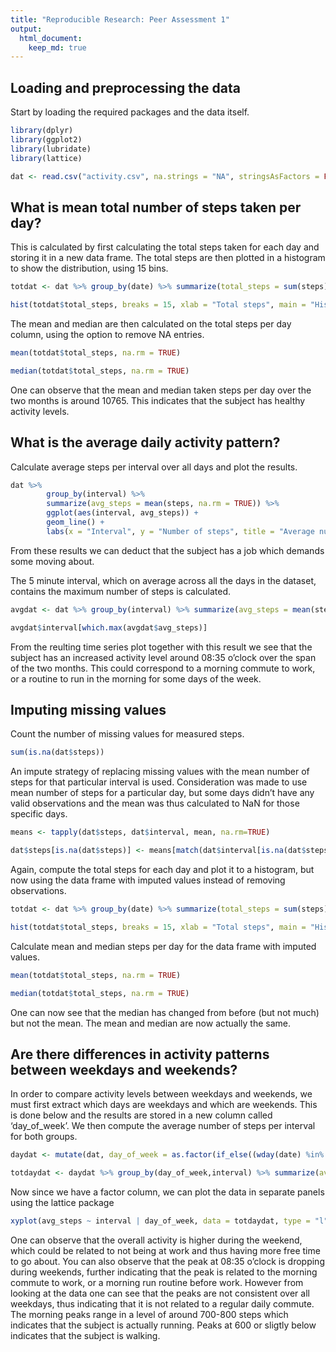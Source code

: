 ```yaml
---
title: "Reproducible Research: Peer Assessment 1"
output: 
  html_document:
    keep_md: true
---
```



## Loading and preprocessing the data

Start by loading the required packages and the data itself.

```r
library(dplyr)
library(ggplot2)
library(lubridate)
library(lattice)

dat <- read.csv("activity.csv", na.strings = "NA", stringsAsFactors = FALSE)


```

## What is mean total number of steps taken per day?

This is calculated by first calculating the total steps taken for each day and storing it in a new data frame. The total steps are then plotted in a histogram to show the distribution, using 15 bins. 

```r

totdat <- dat %>% group_by(date) %>% summarize(total_steps = sum(steps))

hist(totdat$total_steps, breaks = 15, xlab = "Total steps", main = "Histogram over total steps per day")

```

The mean and median are then calculated on the total steps per day column, using the option to remove NA entries.

```r

mean(totdat$total_steps, na.rm = TRUE)

median(totdat$total_steps, na.rm = TRUE)

```

One can observe that the mean and median taken steps per day over the two months is around 10765. This indicates that the subject has healthy activity levels. 

## What is the average daily activity pattern?

Calculate average steps per interval over all days and plot the results.

```r

dat %>% 
        group_by(interval) %>%
        summarize(avg_steps = mean(steps, na.rm = TRUE)) %>%
        ggplot(aes(interval, avg_steps)) +
        geom_line() +
        labs(x = "Interval", y = "Number of steps", title = "Average number of steps per 5 min over 24H")

```

From these results we can deduct that the subject has a job which demands some moving about.

The 5 minute interval, which on average across all the days in the dataset, contains the maximum number of steps is calculated.

```r

avgdat <- dat %>% group_by(interval) %>% summarize(avg_steps = mean(steps, na.rm = TRUE))

avgdat$interval[which.max(avgdat$avg_steps)]

```

From the reulting time series plot together with this result we see that the subject has an increased activity level around 08:35 o'clock over the span of the two months. This could correspond to a morning commute to work, or a routine to run in the morning for some days of the week.

## Imputing missing values

Count the number of missing values for measured steps.

```r

sum(is.na(dat$steps))

```

An impute strategy of replacing missing values with the mean number of steps for that particular interval is used. Consideration was made to use mean number of steps for a particular day, but some days didn't have any valid observations and the mean was thus calculated to NaN for those specific days.

```r

means <- tapply(dat$steps, dat$interval, mean, na.rm=TRUE)

dat$steps[is.na(dat$steps)] <- means[match(dat$interval[is.na(dat$steps)], sort(unique(dat$interval)))]


```

Again, compute the total steps for each day and plot it to a histogram, but now using the data frame with imputed values instead of removing observations.

```r

totdat <- dat %>% group_by(date) %>% summarize(total_steps = sum(steps))

hist(totdat$total_steps, breaks = 15, xlab = "Total steps", main = "Histogram over total steps per day")

```

Calculate mean and median steps per day for the data frame with imputed values.

```r

mean(totdat$total_steps, na.rm = TRUE)

median(totdat$total_steps, na.rm = TRUE)

```

One can now see that the median has changed from before (but not much) but not the mean. The mean and median are now actually the same.

## Are there differences in activity patterns between weekdays and weekends?

In order to compare activity levels between weekdays and weekends, we must first extract which days are weekdays and which are weekends. This is done below and the results are stored in a new column called 'day_of_week'. We then compute the average number of steps per interval for both groups. 

```r

daydat <- mutate(dat, day_of_week = as.factor(if_else((wday(date) %in% 2:6), "weekday", "weekend")))

totdaydat <- daydat %>% group_by(day_of_week,interval) %>% summarize(avg_steps = mean(steps, na.rm = TRUE))

```

Now since we have a factor column, we can plot the data in separate panels using the lattice package

```r

xyplot(avg_steps ~ interval | day_of_week, data = totdaydat, type = "l", layout = c(1,2), xlab = "Interval", ylab = "Number of steps")

```

One can observe that the overall activity is higher during the weekend, which could be related to not being at work and thus having more free time to go about. You can also observe that the peak at 08:35 o'clock is dropping during weekends, further indicating that the peak is related to the morning commute to work, or a morning run routine before work. However from looking at the data one can see that the peaks are not consistent over all weekdays, thus indicating that it is not related to a regular daily commute. The morning peaks range in a level of around 700-800 steps which indicates that the subject is actually running. Peaks at 600 or sligtly below indicates that the subject is walking.  


